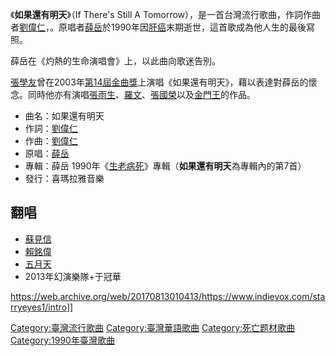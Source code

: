 《'''如果還有明天'''》（If There's Still A Tomorrow），是一首台灣流行歌曲，作詞作曲者[[劉偉仁|劉偉仁]]，。原唱者[[薛岳_(歌手)|薛岳]]於1990年因[[肝癌|肝癌]]末期逝世，這首歌成為他人生的最後寫照。

薛岳在《灼熱的生命演唱會》上，以此曲向歌迷告別。

[[張學友|張學友]]曾在2003年[[第14屆金曲獎|第14屆金曲獎]]上演唱《如果還有明天》，藉以表達對薛岳的懷念。同時他亦有演唱[[張雨生|張雨生]]、[[羅文|羅文]]、[[張國榮|張國榮]]以及[[金門王|金門王]]的作品。

*曲名：如果還有明天
*作詞：[[劉偉仁|劉偉仁]]
*作曲：[[劉偉仁|劉偉仁]]
*原唱：[[薛岳_(歌手)|薛岳]]
*專輯：薛岳 1990年《[[生老病死|生老病死]]》專輯（'''如果還有明天'''為專輯內的第7首）
*發行：喜瑪拉雅音樂

==翻唱==
*[[蘇見信|蘇見信]]
*[[賴銘偉|賴銘偉]]
*[[五月天|五月天]]
*2013年幻演樂隊+于冠華
https://web.archive.org/web/20170813010413/https://www.indievox.com/starryeyes1/intro]]

[[Category:臺灣流行歌曲|Category:臺灣流行歌曲]]
[[Category:臺灣華語歌曲|Category:臺灣華語歌曲]]
[[Category:死亡题材歌曲|Category:死亡题材歌曲]]
[[Category:1990年臺灣歌曲|Category:1990年臺灣歌曲]]